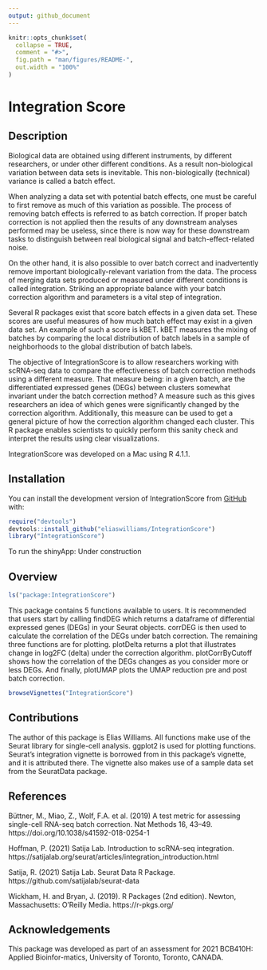 ```yaml
---
output: github_document
---
```


<!-- README.md is generated from README.Rmd. Please edit that file -->

```r
knitr::opts_chunk$set(
  collapse = TRUE,
  comment = "#>",
  fig.path = "man/figures/README-",
  out.width = "100%"
)
```

# Integration Score

<!-- badges: start -->
<!-- badges: end -->

## Description

Biological data are obtained using different instruments, by different 
researchers, or under other different conditions. As a result non-biological 
variation between data sets is inevitable. This non-biologically (technical) 
variance is called a batch effect. 

When analyzing a data set with potential batch effects, one must be careful to 
first remove as much of this variation as possible. The process of removing 
batch effects is referred to as batch correction. If proper batch correction is 
not applied then the results of any downstream analyses performed may be 
useless, since there is now way for these downstream tasks to distinguish 
between real biological signal and batch-effect-related noise. 

On the other hand, it is also possible to over batch correct and inadvertently 
remove important biologically-relevant variation from the data. The process of 
merging data sets produced or measured under different conditions is called 
integration. Striking an appropriate balance with your batch correction 
algorithm and parameters is a vital step of integration.

Several R packages exist that score batch effects in a given data set. These 
scores are useful measures of how much batch effect may exist in a given data 
set. An example of such a score is kBET. kBET measures the mixing of batches by 
comparing the local distribution of batch labels in a sample of neighborhoods 
to the global distribution of batch labels.

The objective of IntegrationScore is to allow researchers working with scRNA-seq 
data to compare the effectiveness of batch correction methods using a different 
measure. That measure being: in a given batch, are the differentiated expressed 
genes (DEGs) between clusters somewhat invariant under the batch correction 
method? A measure such as this gives researchers an idea of which genes were 
significantly changed by the correction algorithm. Additionally, this measure 
can be used to get a general picture of how the correction algorithm changed 
each cluster. This R package enables scientists to quickly perform this sanity 
check and interpret the results using clear visualizations.

IntegrationScore was developed on a Mac using R 4.1.1.

## Installation

You can install the development version of IntegrationScore from [GitHub](https://github.com/) with:

``` r
require("devtools")
devtools::install_github("eliaswilliams/IntegrationScore")
library("IntegrationScore")
```

To run the shinyApp:
Under construction

## Overview
``` r
ls("package:IntegrationScore")
```
This package contains 5 functions available to users. It is recommended that 
users start by calling findDEG which returns a dataframe of differential 
expressed genes (DEGs) in your Seurat objects. corrDEG is then used to calculate 
the correlation of the DEGs under batch correction. The remaining three 
functions are for plotting. plotDelta returns a plot that illustrates change 
in log2FC (delta) under the correction algorithm. plotCorrByCutoff shows how the 
correlation of the DEGs changes as you consider more or less DEGs. And finally, 
plotUMAP plots the UMAP reduction pre and post batch correction.

``` r
browseVignettes("IntegrationScore")
```

## Contributions

The author of this package is Elias Williams. All functions make use of the 
Seurat library for single-cell analysis. ggplot2 is used for plotting functions.
Seurat's integration vignette is borrowed from in this package's vignette, and 
it is attributed there. The vignette also makes use of a sample data set from 
the SeuratData package.

## References

Büttner, M., Miao, Z., Wolf, F.A. et al. (2019) A test metric for assessing single-cell RNA-seq batch correction. Nat Methods 16, 43–49. https://doi.org/10.1038/s41592-018-0254-1

Hoffman, P. (2021) Satija Lab. Introduction to scRNA-seq integration. https://satijalab.org/seurat/articles/integration_introduction.html

Satija, R. (2021) Satija Lab. Seurat Data R Package. https://github.com/satijalab/seurat-data

Wickham, H. and Bryan, J. (2019). R Packages (2nd edition). Newton, Massachusetts: O’Reilly Media. https://r-pkgs.org/

## Acknowledgements

This  package  was  developed  as  part  of  an  assessment  for  2021  BCB410H:  Applied  Bioinfor-matics, University of Toronto, Toronto, CANADA.



